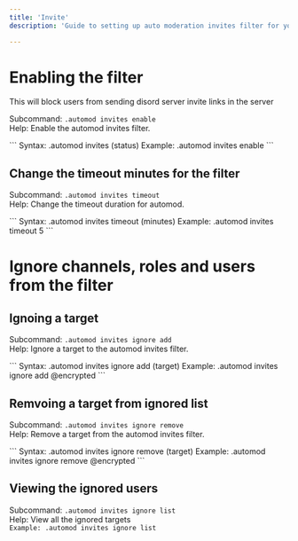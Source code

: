 ---
title: 'Invite'
description: 'Guide to setting up auto moderation invites filter for your server.'

---

# Enabling the filter

This will block users from sending disord server invite links in the server

Subcommand: `.automod invites enable` <br />
Help: Enable the automod invites filter. <br />


<Tabs>
    <Tab title="Usage">
       ```
       Syntax: .automod invites (status)
       Example: .automod invites enable
       ```
    </Tab>
</Tabs>

## Change the timeout minutes for the filter



Subcommand: `.automod invites timeout` <br />
Help: Change the timeout duration for automod. <br />

<Tabs>
    <Tab title="Usage">
       ```
       Syntax: .automod invites timeout (minutes)
       Example: .automod invites timeout 5
       ```
    </Tab>
</Tabs>

# Ignore channels, roles and users from the filter

## Ignoing a target

Subcommand: `.automod invites ignore add` <br />
Help: Ignore a target to the automod invites filter. <br />

<Tabs>
    <Tab title="Usage">
       ```
       Syntax: .automod invites ignore add (target)
       Example: .automod invites ignore add @encrypted
       ```
    </Tab>
</Tabs>

## Remvoing a target from ignored list

Subcommand: `.automod invites ignore remove` <br />
Help: Remove a target from the automod invites filter. <br />


<Tabs>
    <Tab title="Usage">
       ```
       Syntax: .automod invites ignore remove (target)
       Example: .automod invites ignore remove @encrypted
       ```
    </Tab>
</Tabs>

## Viewing the ignored users

Subcommand: `.automod invites ignore list` <br />
Help: View all the ignored targets <br />
<Tabs>
    <Tab title="Usage">
       ```
       Example: .automod invites ignore list
       ```
    </Tab>
</Tabs>